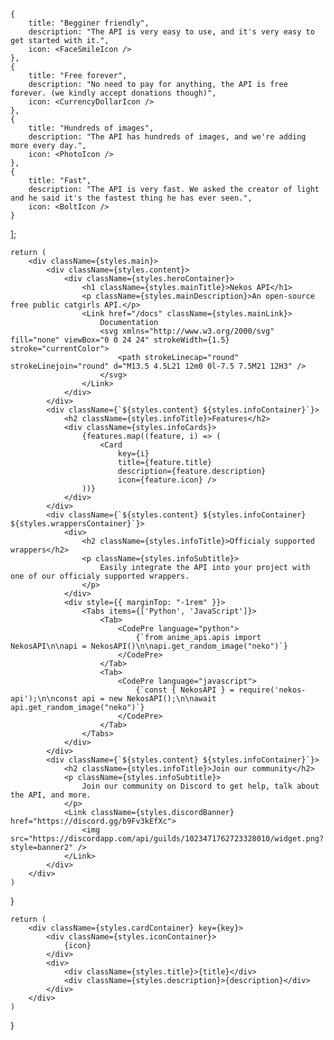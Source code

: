 



    {
        title: "Begginer friendly",
        description: "The API is very easy to use, and it's very easy to get started with it.",
        icon: <FaceSmileIcon />
    },
    {
        title: "Free forever",
        description: "No need to pay for anything, the API is free forever. (we kindly accept donations though)",
        icon: <CurrencyDollarIcon />
    },
    {
        title: "Hundreds of images",
        description: "The API has hundreds of images, and we're adding more every day.",
        icon: <PhotoIcon />
    },
    {
        title: "Fast",
        description: "The API is very fast. We asked the creator of light and he said it's the fastest thing he has ever seen.",
        icon: <BoltIcon />
    }
];

    return (
        <div className={styles.main}>
            <div className={styles.content}>
                <div className={styles.heroContainer}>
                    <h1 className={styles.mainTitle}>Nekos API</h1>
                    <p className={styles.mainDescription}>An open-source free public catgirls API.</p>
                    <Link href="/docs" className={styles.mainLink}>
                        Documentation
                        <svg xmlns="http://www.w3.org/2000/svg" fill="none" viewBox="0 0 24 24" strokeWidth={1.5} stroke="currentColor">
                            <path strokeLinecap="round" strokeLinejoin="round" d="M13.5 4.5L21 12m0 0l-7.5 7.5M21 12H3" />
                        </svg>
                    </Link>
                </div>
            </div>
            <div className={`${styles.content} ${styles.infoContainer}`}>
                <h2 className={styles.infoTitle}>Features</h2>
                <div className={styles.infoCards}>
                    {features.map((feature, i) => (
                        <Card 
                            key={i}
                            title={feature.title}
                            description={feature.description}
                            icon={feature.icon} />
                    ))}
                </div>
            </div>
            <div className={`${styles.content} ${styles.infoContainer} ${styles.wrappersContainer}`}>
                <div>
                    <h2 className={styles.infoTitle}>Officialy supported wrappers</h2>
                    <p className={styles.infoSubtitle}>
                        Easily integrate the API into your project with one of our officialy supported wrappers.
                    </p>
                </div>
                <div style={{ marginTop: "-1rem" }}>
                    <Tabs items={['Python', 'JavaScript']}>
                        <Tab>
                            <CodePre language="python">
                                {`from anime_api.apis import NekosAPI\n\napi = NekosAPI()\n\napi.get_random_image("neko")`}
                            </CodePre>
                        </Tab>
                        <Tab>
                            <CodePre language="javascript">
                                {`const { NekosAPI } = require('nekos-api');\n\nconst api = new NekosAPI();\n\nawait api.get_random_image("neko")`}
                            </CodePre>
                        </Tab>
                    </Tabs>
                </div>
            </div>
            <div className={`${styles.content} ${styles.infoContainer}`}>
                <h2 className={styles.infoTitle}>Join our community</h2>
                <p className={styles.infoSubtitle}>
                    Join our community on Discord to get help, talk about the API, and more.
                </p>
                <Link className={styles.discordBanner} href="https://discord.gg/b9Fv3kEfXc">
                    <img src="https://discordapp.com/api/guilds/1023471762723328010/widget.png?style=banner2" />
                </Link>
            </div>
        </div>
    )
}

    return (
        <div className={styles.cardContainer} key={key}>
            <div className={styles.iconContainer}>
                {icon}
            </div>
            <div>
                <div className={styles.title}>{title}</div>
                <div className={styles.description}>{description}</div>
            </div>
        </div>
    )
}

<Home />